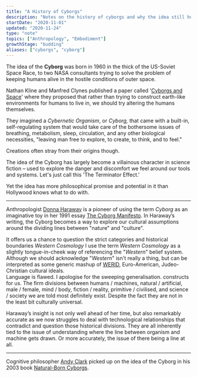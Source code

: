 ```yaml
---
title: "A History of Cyborgs"
description: "Notes on the history of cyborgs and why the idea still holds historical weight in Western narratives"
startDate: "2020-11-01"
updated: "2020-11-24"
type: "note"
topics: ["Anthropology", "Embodiment"]
growthStage: "budding"
aliases: ["cyborgs", "cyborg"]
---
```



<IntroParagraph>The idea of the **Cyborg** was born in <YearsAgo>1960</YearsAgo> in the thick of the US-Soviet Space Race, to two NASA consultants trying to solve the problem of keeping humans alive in the hostile conditions of outer space.</IntroParagraph>

Nathan Kline and Manfred Clynes published a paper called '[Cyborgs and Space](http://www.guicolandia.net/files/expansao/Cyborgs_Space.pdf)' where they proposed that rather than trying to construct earth-like environments for humans to live in, we should try altering the humans themselves.

They imagined a _Cybernetic Organism_, or _Cyborg,_ that came with a built-in, self-regulating system that would take care of the bothersome issues of breathing, metabolism, sleep, circulation, and any other biological necessities, "leaving man free to explore, to create, to think, and to feel."

Creations often stray from their origins though.

The idea of the Cyborg has largely become a villainous character in science fiction – used to explore the danger and discomfort we feel around our tools and systems. Let's just call this 'The Terminator Effect.'

Yet the idea has more philosophical promise and potential in it than Hollywood knows what to do with.

---

Anthropologist [Donna Haraway](https://en.wikipedia.org/wiki/Donna_Haraway) is a pioneer of using the term _Cyborg_ as an imaginative toy in her <YearsAgo>1991</YearsAgo> essay [The Cyborg Manifesto](/cyborg-manifesto). In Haraway’s writing, the Cyborg becomes a way to explore our cultural assumptions around the dividing lines between "nature" and "culture".

It offers us a chance to question the strict categories and historical boundaries _Western Cosmology_ <Footnote idName={1}>I use the term _Western Cosmology_ as a slightly tongue-in-cheek way of referencing the "_Western_" belief system.<br />Although we should acknowledge "_Western_" isn't really a thing, but can be interpreted as some generic mashup of [WERID](https://en.wikipedia.org/wiki/Psychology#WEIRD_bias), Euro-American, Judeo-Christian cultural ideals.<br />Language is flawed. I apologise for the sweeping generalisation.</Footnote> constructs for us. The firm divisions between humans / machines, natural / artificial, male / female, mind / body, fiction / reality, primitive / civilised, and science / society we are told most definitely exist. Despite the fact they are not in the least bit culturally universal.

Haraway’s insight is not only well ahead of her time, but also remarkably accurate as we now struggles to deal with technological relationships that contradict and question those historical divisions. They are all inherently tied to the issue of understanding where the line between organism and machine gets drawn. Or more accurately, the issue of there being a line at all.

---

Cognitive philosopher [Andy Clark](https://en.wikipedia.org/wiki/Andy_Clark) picked up on the idea of the Cyborg in his <YearsAgo>2003</YearsAgo> book [Natural-Born Cyborgs](https://www.google.co.uk/books/edition/Natural_born_Cyborgs/8JXaK3sREXQC?hl=en).

